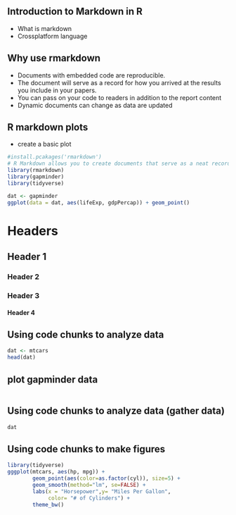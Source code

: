 
## Introduction to Markdown in R

- What is markdown
- Crossplatform language

## Why use rmarkdown

- Documents with embedded code are reproducible.
- The document will serve as a record for how you arrived at the results you include in your papers.
- You can pass on your code to readers in addition to the report content
- Dynamic documents can change as data are updated

## R markdown plots

- create a basic plot

```r
#install.pcakages('rmarkdown')
# R Markdown allows you to create documents that serve as a neat record of your analysis. In the world of reproducible research, we want other researchers to easily understand what we did in our analysis, otherwise nobody can be certain that you analysed your data properly. You might choose to create an RMarkdown document as an appendix to a paper or project assignment that you are doing, upload it to an online repository such as Github, or simply to keep as a personal record so you can quickly look back at your code and see what you did. RMarkdown presents your code alongside its output (graphs, tables, etc.) with conventional text to explain it, a bit like a notebook.
library(rmarkdown)
library(gapminder)
library(tidyverse)

dat <- gapminder
ggplot(data = dat, aes(lifeExp, gdpPercap)) + geom_point()


```

# Headers

## Header 1 

### Header 2 

### Header 3

#### Header 4 

## Using code chunks to analyze data

```r
dat <- mtcars
head(dat)

```

## plot gapminder data

```r


```

## Using code chunks to analyze data (gather data)

```r
dat 

```


## Using code chunks to make figures

```r
library(tidyverse)
gggplot(mtcars, aes(hp, mpg)) +
        geom_point(aes(color=as.factor(cyl)), size=5) +
        geom_smooth(method="lm", se=FALSE) +
        labs(x = "Horsepower",y= "Miles Per Gallon", 
             color= "# of Cylinders") +
        theme_bw()

```





